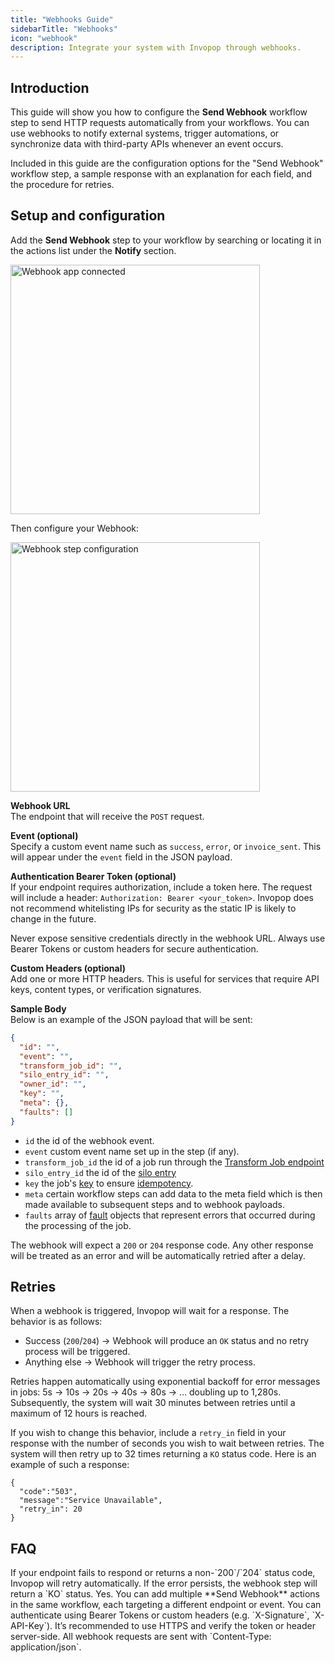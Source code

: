 ```yaml
---
title: "Webhooks Guide"
sidebarTitle: "Webhooks"
icon: "webhook"
description: Integrate your system with Invopop through webhooks.
---
```


## Introduction

This guide will show you how to configure the **Send Webhook** workflow step to send HTTP requests automatically from your workflows. You can use webhooks to notify external systems, trigger automations, or synchronize data with third-party APIs whenever an event occurs.

Included in this guide are the configuration options for the "Send Webhook" workflow step, a sample response with an explanation for each field, and the procedure for retries.

## Setup and configuration

Add the **Send Webhook** step to your workflow by searching or locating it in the actions list under the **Notify** section.

<Frame>
  <img
    width="399"
    src="/guides/images/webhooks-list.png"
    alt="Webhook app connected"
  />
</Frame>

Then configure your Webhook:

<Frame>
  <img
    width="399"
    src="/guides/images/webhooks.png"
    alt="Webhook step configuration"
  />
</Frame>

**Webhook URL**<br />
The endpoint that will receive the `POST` request.

**Event (optional)**<br />
Specify a custom event name such as `success`, `error`, or `invoice_sent`. This will appear under the `event` field in the JSON payload.

**Authentication Bearer Token (optional)**<br />
If your endpoint requires authorization, include a token here. The request will include a header: `Authorization: Bearer <your_token>`. Invopop does not recommend whitelisting IPs for security as the static IP is likely to change in the future.

<Warning>Never expose sensitive credentials directly in the webhook URL. Always use Bearer Tokens or custom headers for secure authentication.</Warning>

**Custom Headers (optional)**<br />
Add one or more HTTP headers. This is useful for services that require API keys, content types, or verification signatures.

**Sample Body**<br />
Below is an example of the JSON payload that will be sent:

```json
{
  "id": "",
  "event": "",
  "transform_job_id": "",
  "silo_entry_id": "",
  "owner_id": "",
  "key": "",
  "meta": {},
  "faults": []
}
```

- `id` the id of the webhook event.
- `event` custom event name set up in the step (if any).
- `transform_job_id`  the id of a job run through the [Transform Job endpoint](https://docs.invopop.com/api-ref/transform/jobs/fetch-a-job-by-key)
- `silo_entry_id` the id of the [silo entry](https://docs.invopop.com/api-ref/silo/entries/fetch-an-entry)
- `key` the job's [key](https://docs.invopop.com/api-ref/transform/jobs/create-a-job-put#body-key) to ensure [idempotency](https://docs.invopop.com/api-ref/idempotency).
- `meta` certain workflow steps can add data to the meta field which is then made available to subsequent steps and to webhook payloads.
- `faults` array of [fault](https://docs.invopop.com/api-ref/transform/jobs/fetch-a-job#response-faults) objects that represent errors that occurred during the processing of the job.

<Info> The webhook will expect a `200` or `204` response code. Any other response will be treated as an error and will be automatically retried after a delay. </Info>

## Retries

When a webhook is triggered, Invopop will wait for a response. The behavior is as follows:

* Success (`200`/`204`) → Webhook will produce an `OK` status and no retry process will be triggered.
* Anything else → Webhook will trigger the retry process.

Retries happen automatically using exponential backoff for error messages in jobs:
5s → 10s → 20s → 40s → 80s → … doubling up to 1,280s. Subsequently, the system will wait 30 minutes between retries until a maximum of 12 hours is reached.

If you wish to change this behavior, include a `retry_in` field in your response with the number of seconds you wish to wait between retries. The system will then retry up to 32 times returning a `KO` status code. Here is an example of such a response:

```
{
  "code":"503",
  "message":"Service Unavailable",
  "retry_in": 20
}
```

## FAQ
<AccordionGroup>
    <Accordion title="What happens if my webhook endpoint is down?">
        If your endpoint fails to respond or returns a non-`200`/`204` status code, Invopop will retry automatically. If the
        error persists, the webhook step will return a `KO` status.
    </Accordion>
    <Accordion title="Can I send multiple webhooks in the same workflow?">
        Yes. You can add multiple **Send Webhook** actions in the same workflow, each targeting a different endpoint or event.
    </Accordion>
    <Accordion title="What security options are available?">
        You can authenticate using Bearer Tokens or custom headers (e.g. `X-Signature`, `X-API-Key`). It’s recommended to use HTTPS and verify the token or header server-side.
    </Accordion>
    <Accordion title="What content type do webhooks use?">
        All webhook requests are sent with `Content-Type: application/json`.
    </Accordion>
</AccordionGroup>
